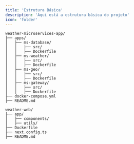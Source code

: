 ```yaml
---
title: 'Estrutura Básica'
description: 'Aqui está a estrutura básica do projeto'
icon: 'folder'
---
```


```
weather-microservices-app/
├── apps/
│   ├── ms-database/
│   │   ├── src/
│   │   ├── Dockerfile
│   ├── ms-weather/
│   │   ├── src/
│   │   ├── Dockerfile
│   ├── ms-geo/
│   │   ├── src/
│   │   ├── Dockerfile
│   ├── ms-gateway/
│   │   ├── src/
│   │   ├── Dockerfile
├── docker-compose.yml
├── README.md

weather-web/
├── app/
│   ├── components/
│   ├── utils/
├── Dockerfile
├── next.config.ts
├── README.md


```

